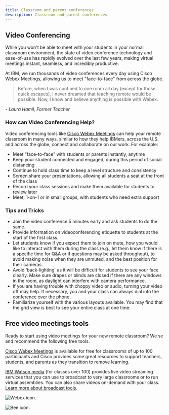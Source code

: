 ```yaml
---
title: Classroom and parent conferences
description: Classroom and parent conferences
---
```


## Video Conferencing

<PageDescription>

While you won't be able to meet with your students in your normal classroom environment, the state of video conference technology and ease-of-use has rapidly evolved over the last few years, making virtual meetings instant, seamless, and incredibly productive.

At IBM, we run thousands of video conferences every day using Cisco Webex Meetings, allowing us to meet "face-to-face" from across the globe.

</PageDescription>

> Before, when I was confined to one room all day (except for those quick escapes), I never dreamed that teaching remote would be possible. Now, I know and believe anything is possible with Webex.

<cite>- Laura Hamil, Former Teacher</cite>

### How can Video Conferencing Help?

Video conferencing tools like [Cisco Webex Meetings](https://www.webex.com/webexremoteedu.html) can help your remote classroom in many ways, similar to how they help IBMers, across the U.S. and across the globe, connect and collaborate on our work. For example:

- Meet "face-to-face" with students or parents instantly, anytime
- Keep your student connected and engaged, during this period of social distancing
- Continue to hold class time to keep a level structure and consistency
- Screen share your presentations, allowing all students a seat at the front of the class
- Record your class sessions and make them available for students to review later
- Meet, 1-on-1 or in small groups, with students who need extra support

### Tips and Tricks

- Join the video conference 5 minutes early and ask students to do the same.
- Provide information on videoconferencing etiquette to students at the start of the first class.
- Let students know if you expect them to join on mute, how you would like to interact with them during the class (e.g., let them know if there is a specific time for Q&A or if questions may be asked throughout), to avoid making noise when they are unmuted, and the best position for their cameras.
- Avoid 'back-lighting' as it will be difficult for students to see your face clearly. Make sure drapes or blinds are closed if there are any windows in the room, as daylight can interfere with camera performance.
- If you are having trouble with choppy video or audio, turning your video off may help. If necessary, you and your class can always dial into the conference over the phone.
- Familiarize yourself with the various layouts available. You may find that the grid view is best to see your entire class at one time.

## Free video meetings tools

Ready to start using video meetings for your new remote classroom? We se and recommend the following free tools.

[Cisco Webex Meetings](https://www.webex.com/webexremoteedu.html) is available for free for classrooms of up to 100 participants and Cisco provides some great resources to support teachers, students, and parents as they transition to remove learning.

[IBM Watson media](https://www.ibm.com/watson/media) (for classes over 100) provides live video streaming services that you can use to broadcast to very large classrooms or to run virtual assemblies. You can also share videos on-demand with your class. [Learn more about broadcast tools](https://w3.ibm.com/w3publisher/pmc-distance-learning-enablemet/tools-and-resources/lectures-assemblies).


<Row className="resource-card-group">
  <Column colMd={4} colLg={4} noGutterSm>
    <ResourceCard
      subTitle="Cisco Webex Teams"
      actionIcon="launch"
      aspectRatio="2:1"
      href="https://www.webex.com/pricing/index.html"
      >

![Webex icon.](../images/icons/webex-icon.png)

  </ResourceCard>
</Column>
<Column colMd={4} colLg={4} noGutterSm>
    <ResourceCard
      subTitle="IBM Watson Media"
      actionIcon="launch"
      aspectRatio="2:1"
      href="https://www.ibm.com/watson/media"
      >

![Bee icon.](../images/icons/bee-icon.svg)

  </ResourceCard>
</Column>
</Row>

